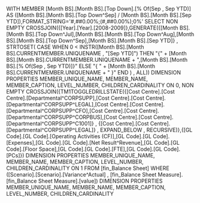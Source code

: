 WITH MEMBER [Month BS].[Month BS].[Top Down].[% Of(Sep , Sep YTD)] AS ([Month BS].[Month BS].[Top Down^Sep] / [Month BS].[Month BS].[Sep YTD]),FORMAT_STRING='#,##0.00%;(#,##0.00%);0%' SELECT NON EMPTY CROSSJOIN({[Year].[Year].[2008-2009]},GENERATE({[Month BS].[Month BS].[Top Down^Jul],[Month BS].[Month BS].[Top Down^Aug],[Month BS].[Month BS].[Top Down^Sep],[Month BS].[Month BS].[Sep YTD]} , STRTOSET( CASE   WHEN 0 < INSTR([Month BS].[Month BS].CURRENTMEMBER.UNIQUENAME , "[Sep YTD]") THEN "{" + [Month BS].[Month BS].CURRENTMEMBER.UNIQUENAME + ",[Month BS].[Month BS].[% Of(Sep , Sep YTD)]}"  ELSE "{ " + [Month BS].[Month BS].CURRENTMEMBER.UNIQUENAME + " }" END ) , ALL)) DIMENSION PROPERTIES MEMBER_UNIQUE_NAME, MEMBER_NAME, MEMBER_CAPTION, LEVEL_NUMBER, CHILDREN_CARDINALITY ON 0, NON EMPTY CROSSJOIN({TM1TOGGLEDRILLSTATE({[Cost Centre].[Cost Centre].[Departmental^CORPSUPP],[Cost Centre].[Cost Centre].[Departmental^CORPSUPP^LEGAL],[Cost Centre].[Cost Centre].[Departmental^CORPSUPP^CFO],[Cost Centre].[Cost Centre].[Departmental^CORPSUPP^CORPBUS],[Cost Centre].[Cost Centre].[Departmental^CORPSUPP^C1001]} , {[Cost Centre].[Cost Centre].[Departmental^CORPSUPP^LEGAL]} , EXPAND_BELOW , RECURSIVE)},{[GL Code].[GL Code].[Operating Activities (CF)],[GL Code].[GL Code].[Expenses],[GL Code].[GL Code].[Net Result^Revenue],[GL Code].[GL Code].[Floor Space],[GL Code].[GL Code].[FTE],[GL Code].[GL Code].[PCs]}) DIMENSION PROPERTIES MEMBER_UNIQUE_NAME, MEMBER_NAME, MEMBER_CAPTION, LEVEL_NUMBER, CHILDREN_CARDINALITY ON 1 FROM [fin_Balance Sheet] WHERE ([Scenario].[Scenario].[Variance^Actual] , [fin_Balance Sheet Measure].[fin_Balance Sheet Measure].[value]) DIMENSION PROPERTIES MEMBER_UNIQUE_NAME, MEMBER_NAME, MEMBER_CAPTION, LEVEL_NUMBER, CHILDREN_CARDINALITY